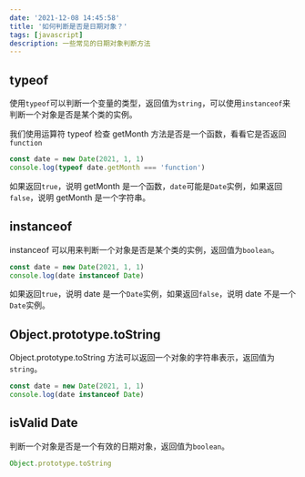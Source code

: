 ```yaml
---
date: '2021-12-08 14:45:58'
title: '如何判断是否是日期对象？'
tags: [javascript]
description: 一些常见的日期对象判断方法
---
```


## typeof

使用`typeof`可以判断一个变量的类型，返回值为`string`，可以使用`instanceof`来判断一个对象是否是某个类的实例。

我们使用运算符 typeof 检查 getMonth 方法是否是一个函数，看看它是否返回`function`

```js
const date = new Date(2021, 1, 1)
console.log(typeof date.getMonth === 'function')
```

如果返回`true`，说明 getMonth 是一个函数，`date`可能是`Date`实例，如果返回`false`，说明 getMonth 是一个字符串。

## instanceof

instanceof 可以用来判断一个对象是否是某个类的实例，返回值为`boolean`。

```js
const date = new Date(2021, 1, 1)
console.log(date instanceof Date)
```

如果返回`true`，说明 date 是一个`Date`实例，如果返回`false`，说明 date 不是一个`Date`实例。

## Object.prototype.toString

Object.prototype.toString 方法可以返回一个对象的字符串表示，返回值为`string`。

```js
const date = new Date(2021, 1, 1)
console.log(date instanceof Date)
```

## isValid Date

判断一个对象是否是一个有效的日期对象，返回值为`boolean`。

```js
Object.prototype.toString
```
